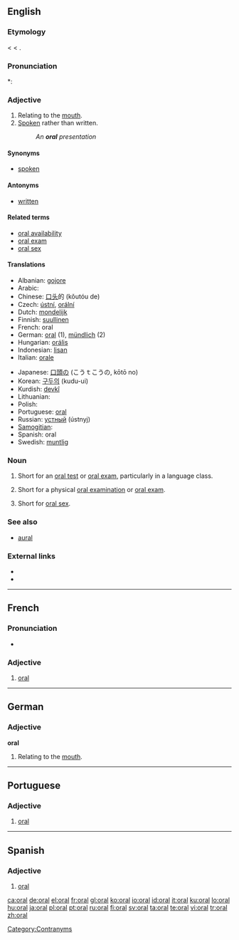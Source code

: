 {{also|Oral}}
==English==

===Etymology===
< {{NL.}} {{term|oralis||of the mouth}} < {{etyl|la}} {{term|os||the mouth}}.

===Pronunciation===
*: {{rhymes|ɔːrəl}}

===Adjective===
{{en-adj|-}}

# Relating to the [[mouth]].
# [[spoken|Spoken]] rather than written.
#: ''An '''oral''' presentation''

====Synonyms====
* [[spoken]]

====Antonyms====
* [[written]]

====Related terms====
* [[oral availability]]
* [[oral exam]]
* [[oral sex]]

====Translations====
{{trans-top}}
* Albanian: [[gojore]]
* Arabic: {{Arab|[[شفهي]]}} {{IPAchar|(šáfahi)}}
* Chinese: [[口头]]的 (kǒutóu de)
* Czech: [[ústní]], [[orální]]
* Dutch: [[mondelijk]]
* Finnish: [[suullinen]]
* French: oral
* German: [[oral]] (1), [[mündlich]] (2)
* Hungarian: [[orális]]
* Indonesian: [[lisan]]
* Italian: [[orale]]
{{trans-mid}}
* Japanese: [[口頭の]] (こうｔこうの, kōtō no)
* Korean: [[구두의]] (kudu-ui)
* Kurdish: [[devkî]]
* Lithuanian: {{t|lt|oralinis}}
* Polish: {{t|pl|ustny}}
* Portuguese: [[oral#Portuguese|oral]]
* Russian: [[устный]] (ústnyj)
* [[Samogitian]]: {{tø|bat-smg|oralėnės}}
* Spanish: oral
* Swedish: [[muntlig]]
{{trans-bottom}}

===Noun===
{{en-noun}}

# {{countable}} Short for an [[oral test]] or [[oral exam]], particularly in a language class.
# {{countable}} Short for a physical [[oral examination]] or [[oral exam]].
# {{uncountable}} Short for [[oral sex]].

===See also===
* [[aural]]

===External links===
* {{R:Webster 1913}}
* {{R:Century 1911}}

[[Category:Contranyms]]

----

==French==

===Pronunciation===
* {{IPA|/ɔʁal/|lang=fr}}

===Adjective===
{{fr-adj|mp=oraux}}

# [[oral]]

----

==German==

===Adjective===
'''oral'''

# Relating to the [[mouth]].

----

==Portuguese==

===Adjective===
{{pt-adj-mf|pl=orais}}

# [[oral]]

----

==Spanish==

===Adjective===
{{es-adj|pl=orales}}

# [[#English|oral]]

[[ca:oral]]
[[de:oral]]
[[el:oral]]
[[fr:oral]]
[[gl:oral]]
[[ko:oral]]
[[io:oral]]
[[id:oral]]
[[it:oral]]
[[ku:oral]]
[[lo:oral]]
[[hu:oral]]
[[ja:oral]]
[[pl:oral]]
[[pt:oral]]
[[ru:oral]]
[[fi:oral]]
[[sv:oral]]
[[ta:oral]]
[[te:oral]]
[[vi:oral]]
[[tr:oral]]
[[zh:oral]]